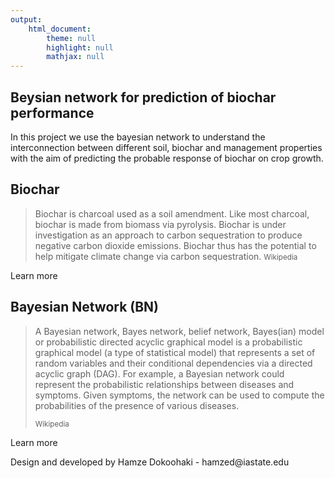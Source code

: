 ---
output: 
    html_document:
        theme: null
        highlight: null
        mathjax: null
---

<div class="jumbotron">
  <h2>Beysian network for prediction of biochar performance</h2>
<p>In this project we use the bayesian network to understand the interconnection between different soil, biochar and management properties with the aim of predicting the probable response of biochar on crop growth.<p>

</div>





## Biochar
<blockquote>
Biochar is charcoal used as a soil amendment. Like most charcoal, biochar is made from biomass via pyrolysis. Biochar is under investigation as an approach to carbon sequestration to produce negative carbon dioxide emissions. Biochar thus has the potential to help mitigate climate change via carbon sequestration.
  <small>Wikipedia</small>
</blockquote>
<p><a class="btn btn-primary btn">Learn more</a></p>

## Bayesian Network (BN)
<blockquote>

<p>A Bayesian network, Bayes network, belief network, Bayes(ian) model or probabilistic directed acyclic graphical model is a probabilistic graphical model (a type of statistical model) that represents a set of random variables and their conditional dependencies via a directed acyclic graph (DAG). For example, a Bayesian network could represent the probabilistic relationships between diseases and symptoms. Given symptoms, the network can be used to compute the probabilities of the presence of various diseases.</p>
  <small>Wikipedia</small>
</blockquote>
<p><a class="btn btn-primary btn">Learn more</a></p>





  <div class="well">
  Design and developed by Hamze Dokoohaki - hamzed@iastate.edu
  </div>